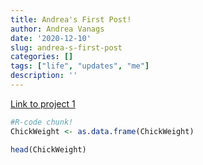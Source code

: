 ```yaml
---
title: Andrea's First Post!
author: Andrea Vanags
date: '2020-12-10'
slug: andrea-s-first-post
categories: []
tags: ["life", "updates", "me"]
description: ''
---
```


[Link to project 1](/projects/project1/)

```r
#R-code chunk!
ChickWeight <- as.data.frame(ChickWeight)

head(ChickWeight)
```

```python

```

